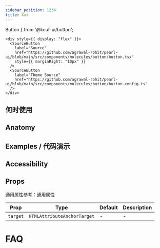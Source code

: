 ```yaml
---
sidebar_position: 1234
title: Xxx
---
```


[//]: # (参考 https://mantine.dev https://ant.design 结构化简介)

  Button
} from '@kcuf-ui/button';

```tsx
<div style={{ display: "flex" }}>
  <SourceButton
    label="Source"
    href="https://github.com/agrawal-rohit/pearl-ui/blob/main/src/components/molecules/button/button.tsx"
    style={{ marginRight: "10px" }}
  />
  <SourceButton
    label="Theme Source"
    href="https://github.com/agrawal-rohit/pearl-ui/blob/main/src/components/molecules/button/button.config.ts"
  />
</div>
```

## 何时使用

[//]: # (参考 https://ant.design https://fusion.design)

## Anatomy

[//]: # (参考 https://zagjs.com)

## Examples / 代码演示

[//]: # (参考 https://www.chakra-ui.com)

## Accessibility

[//]: # (参考 https://docs.pearl-ui.dev https://zagjs.com https://dotui.org https://fusion.design https://www.melt-ui.com https://primereact.org https://nextui.org https://reka-ui.com)

## Props

[//]: # (https://www.radix-ui.com https://nextui.org info icon for description and enum 等)

通用属性参考：通用属性

| Prop | Type | Default | Description |
| --- | --- | --- | --- |
| `target` <Required /> | `HTMLAttributeAnchorTarget` | - | - |

# FAQ

[//]: # (参考 https://ant.design)

